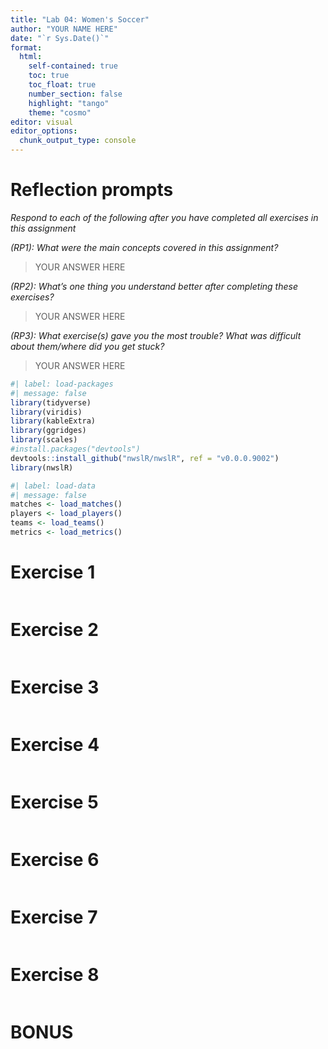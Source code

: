```yaml
---
title: "Lab 04: Women's Soccer"
author: "YOUR NAME HERE"
date: "`r Sys.Date()`"
format: 
  html:
    self-contained: true
    toc: true
    toc_float: true
    number_section: false
    highlight: "tango"
    theme: "cosmo"
editor: visual
editor_options: 
  chunk_output_type: console
---
```


# Reflection prompts

*Respond to each of the following after you have completed all exercises in this assignment*

*(RP1): What were the main concepts covered in this assignment?*

> YOUR ANSWER HERE

*(RP2): What's one thing you understand better after completing these exercises?*

> YOUR ANSWER HERE

*(RP3): What exercise(s) gave you the most trouble? What was difficult about them/where did you get stuck?*

> YOUR ANSWER HERE

```r
#| label: load-packages
#| message: false
library(tidyverse)
library(viridis)
library(kableExtra)
library(ggridges)
library(scales)
#install.packages("devtools")
devtools::install_github("nwslR/nwslR", ref = "v0.0.0.9002")
library(nwslR)
```

```r
#| label: load-data
#| message: false
matches <- load_matches()
players <- load_players()
teams <- load_teams()
metrics <- load_metrics()
```

# Exercise 1

```r

```

# Exercise 2

```r

```

# Exercise 3

```r

```

# Exercise 4

```r

```

# Exercise 5

```r

```

# Exercise 6

```r

```

# Exercise 7

```r

```

# Exercise 8

```r

```

# BONUS
